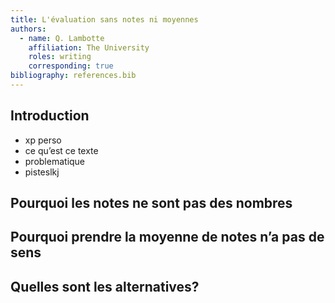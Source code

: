 ```yaml
---
title: L'évaluation sans notes ni moyennes
authors:
  - name: Q. Lambotte
    affiliation: The University
    roles: writing
    corresponding: true
bibliography: references.bib
---
```


## Introduction

- xp perso
- ce qu'est ce texte
- problematique
- pisteslkj

## Pourquoi les notes ne sont pas des nombres

## Pourquoi prendre la moyenne de notes n'a pas de sens

## Quelles sont les alternatives?